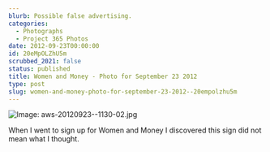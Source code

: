 ```yaml
---
blurb: Possible false advertising.
categories:
  - Photographs
  - Project 365 Photos
date: 2012-09-23T00:00:00
id: 20eMpOLZhU5m
scrubbed_2021: false
status: published
title: Women and Money - Photo for September 23 2012
type: post
slug: women-and-money-photo-for-september-23-2012--20empolzhu5m
---
```


![Image: aws-20120923--1130-02.jpg](/aws-20120923--1130-02.jpg)

When I went to sign up for Women and Money I discovered this sign did not mean what I thought.